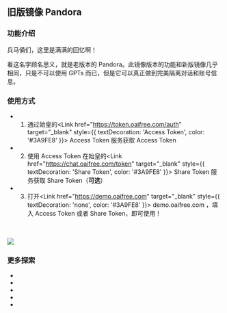 
## 旧版镜像 Pandora

### 功能介绍
兵马俑们，这里是满满的回忆啊！

看这名字顾名思义，就是老版本的 Pandora。此镜像版本的功能和新版镜像几乎相同，只是不可以使用 GPTs 而已，但是它可以真正做到完美隔离对话和账号信息。

### 使用方式

 - 1. 通过始皇的<Link href="https://token.oaifree.com/auth" target="_blank" style={{ textDecoration: 'Access Token', color: '#3A9FE8' }}> Access Token </Link>服务获取 Access Token

 - 2. 使用 Access Token 在始皇的<Link href="https://chat.oaifree.com/token" target="_blank" style={{ textDecoration: 'Share Token', color: '#3A9FE8' }}> Share Token </Link>服务获取 Share Token（**可选**）

 - 3. 打开<Link href="https://demo.oaifree.com" target="_blank" style={{ textDecoration: 'none', color: '#3A9FE8' }}> demo.oaifree.com </Link>，填入 Access Token 或者 Share Token，即可使用！

<br></br>
<Image src="/demo.png" width={896} height={512} />

### 更多探索

- <LinuxdoTopicLink linuxdoTopicId="6181"/>
- <LinuxdoTopicLink linuxdoTopicId="5748"/>
- <LinuxdoTopicLink linuxdoTopicId="1051"/>
- <LinuxdoTopicLink linuxdoTopicId="1813"/>
- <LinuxdoTopicLink linuxdoTopicId="1482"/>

